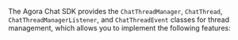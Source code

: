 <PlatformWrapper platform="flutter">

The Agora Chat SDK provides the `ChatThreadManager`, `ChatThread`, `ChatThreadManagerListener`, and `ChatThreadEvent` classes for thread management, which allows you to implement the following features:

</PlatformWrapper>